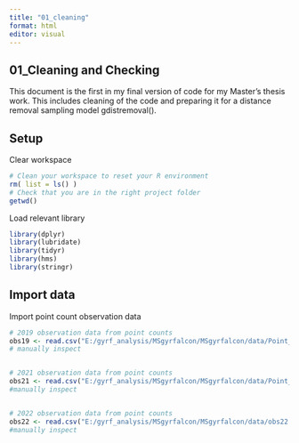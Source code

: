 ```yaml
---
title: "01_cleaning"
format: html
editor: visual
---
```


## 01_Cleaning and Checking

This document is the first in my final version of code for my Master's thesis work. This includes cleaning of the code and preparing it for a distance removal sampling model gdistremoval().

## Setup

Clear workspace

```r

# Clean your workspace to reset your R environment
rm( list = ls() )
# Check that you are in the right project folder
getwd()
```

Load relevant library

```r

library(dplyr)
library(lubridate)
library(tidyr)
library(hms)
library(stringr)


```

## Import data

Import point count observation data

```r

# 2019 observation data from point counts
obs19 <- read.csv("E:/gyrf_analysis/MSgyrfalcon/MSgyrfalcon/data/Point_Count_Obs_2019_MG_cleaned.csv")
# manually inspect


# 2021 observation data from point counts
obs21 <- read.csv("E:/gyrf_analysis/MSgyrfalcon/MSgyrfalcon/data/Point_Count_Obs_2021_MG.csv")
#manually inspect


# 2022 observation data from point counts
obs22 <- read.csv("E:/gyrf_analysis/MSgyrfalcon/MSgyrfalcon/data/obs22.csv")
#manually inspect
```
